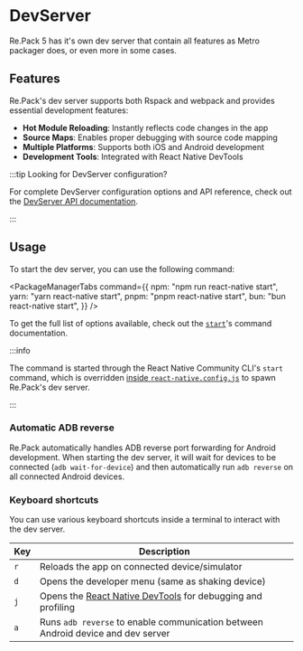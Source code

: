 # DevServer

Re.Pack 5 has it's own dev server that contain all features as Metro packager does, or even more in some cases.

## Features

Re.Pack's dev server supports both Rspack and webpack and provides essential development features:

- **Hot Module Reloading**: Instantly reflects code changes in the app
- **Source Maps**: Enables proper debugging with source code mapping
- **Multiple Platforms**: Supports both iOS and Android development
- **Development Tools**: Integrated with React Native DevTools

:::tip Looking for DevServer configuration?

For complete DevServer configuration options and API reference, check out the [DevServer API documentation](/api/dev-server.md).

:::

## Usage

To start the dev server, you can use the following command:


<PackageManagerTabs command={{
  npm: "npm run react-native start",
  yarn: "yarn react-native start",
  pnpm: "pnpm react-native start",
  bun: "bun react-native start",
}} />

To get the full list of options available, check out the [`start`](/api/cli/start.md)'s command documentation.

:::info

The command is started through the React Native Community CLI's `start` command, which is overridden [inside `react-native.config.js`](../getting-started/quick-start.mdx#2-commands) to spawn Re.Pack's dev server.

:::



### Automatic ADB reverse

Re.Pack automatically handles ADB reverse port forwarding for Android development. When starting the dev server, it will wait for devices to be connected (`adb wait-for-device`) and then automatically run `adb reverse` on all connected Android devices.

### Keyboard shortcuts

You can use various keyboard shortcuts inside a terminal to interact with the dev server.

| Key | Description |
| -------- | ----------- |
| `r` | Reloads the app on connected device/simulator |
| `d` | Opens the developer menu (same as shaking device) |
| `j` | Opens the [React Native DevTools](./devtools.md) for debugging and profiling |
| `a` | Runs `adb reverse` to enable communication between Android device and dev server |
